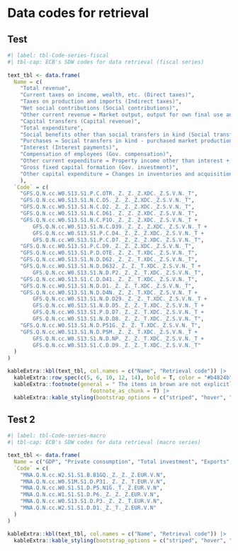 # Data codes for retrieval {#sec-code-retrieval}

## Test
```r
#| label: tbl-Code-series-fiscal
#| tbl-cap: ECB's SDW codes for data retrieval (fiscal series)
 
text_tbl <- data.frame(
  Name = c(
    "Total revenue", 
    "Current taxes on income, wealth, etc. (Direct taxes)", 
    "Taxes on production and imports (Indirect taxes)", 
    "Net social contributions (Social contributions)", 
    "Other current revenue = Market output, output for own final use and payments for other non-market output + Other subsidies on production + Property income + Other current transfers", 
    "Capital transfers (Capital revenue)",
    "Total expenditure",
    "Social benefits other than social transfers in kind (Social transfers)",
    "Purchases = Social transfers in kind - purchased market production + Intermediate consumption",
    "Interest (Interest payments)",
    "Compensation of employees (Gov. compensation)",
    "Other current expenditure = Property income other than interest + Other taxes on production + Current taxes on income, wealth, etc. + Other current transfers + Adjustment for the change in pension entitlements",
    "Gross fixed capital formation (Gov. investment)",
    "Other capital expenditure = Changes in inventories and acquisition less disposals of valuables + Acquisitions less disposals of non-produced assets + Capital transfers"
    ),
  `Code` = c(
    "GFS.Q.N.cc.W0.S13.S1.P.C.OTR._Z._Z._Z.XDC._Z.S.V.N._T",
    "GFS.Q.N.cc.W0.S13.S1.N.C.D5._Z._Z._Z.XDC._Z.S.V.N._T", 
    "GFS.Q.N.cc.W0.S13.S1.N.C.D2._Z._Z._Z.XDC._Z.S.V.N._T",
    "GFS.Q.N.cc.W0.S13.S1.N.C.D61._Z._Z._Z.XDC._Z.S.V.N._T",
    "GFS.Q.N.cc.W0.S13.S1.N.C.P1O._Z._Z._Z.XDC._Z.S.V.N._T +
        GFS.Q.N.cc.W0.S13.S1.N.C.D39._Z._Z._Z.XDC._Z.S.V.N._T +
        GFS.Q.N.cc.W0.S13.S1.P.C.D4._Z._Z._Z.XDC._Z.S.V.N._T +
        GFS.Q.N.cc.W0.S13.S1.P.C.D7._Z._Z._Z.XDC._Z.S.V.N._T", 
    "GFS.Q.N.cc.W0.S13.S1.P.C.D9._Z._Z._Z.XDC._Z.S.V.N._T",
    "GFS.Q.N.cc.W0.S13.S1.P.D.OTE._Z._Z._T.XDC._Z.S.V.N._T",
    "GFS.Q.N.cc.W0.S13.S1.N.D.D62._Z._Z._T.XDC._Z.S.V.N._T",
    "GFS.Q.N.cc.W0.S13.S1.N.D.D632._Z._Z._T.XDC._Z.S.V.N._T +
        GFS.Q.N.cc.W0.S13.S1.N.D.P2._Z._Z._T.XDC._Z.S.V.N._T",
    "GFS.Q.N.cc.W0.S13.S1.C.D.D41._Z._Z._T.XDC._Z.S.V.N._T",
    "GFS.Q.N.cc.W0.S13.S1.N.D.D1._Z._Z._T.XDC._Z.S.V.N._T",
    "GFS.Q.N.cc.W0.S13.S1.N.D.D4N._Z._Z._T.XDC._Z.S.V.N._T +
        GFS.Q.N.cc.W0.S13.S1.N.D.D29._Z._Z._T.XDC._Z.S.V.N._T +
        GFS.Q.N.cc.W0.S13.S1.N.D.D5._Z._Z._T.XDC._Z.S.V.N._T +
        GFS.Q.N.cc.W0.S13.S1.P.D.D7._Z._Z._T.XDC._Z.S.V.N._T +
        GFS.Q.N.cc.W0.S13.S1.N.D.D8._Z._Z._T.XDC._Z.S.V.N._T",
    "GFS.Q.N.cc.W0.S13.S1.N.D.P51G._Z._Z._T.XDC._Z.S.V.N._T",
    "GFS.Q.N.cc.W0.S13.S1.N.D.P5M._Z._Z._T.XDC._Z.S.V.N._T +
        GFS.Q.N.cc.W0.S13.S1.N.D.NP._Z._Z._T.XDC._Z.S.V.N._T +
        GFS.Q.N.cc.W0.S13.S1.C.D.D9._Z._Z._T.XDC._Z.S.V.N._T"
  )
)

kableExtra::kbl(text_tbl, col.names = c("Name", "Retrieval code")) |>
  kableExtra::row_spec(c(5, 6, 10, 12, 14), bold = T, color = "#b4824b") |>
  kableExtra::footnote(general = " The items in brown are not explicitly considered in our analysis.", 
                          footnote_as_chunk = T) |>
  kableExtra::kable_styling(bootstrap_options = c("striped", "hover", "condensed", "responsive"))
```
 
## Test 2
```r
#| label: tbl-Code-series-macro
#| tbl-cap: ECB's SDW codes for data retrieval (macro series)

text_tbl <- data.frame(
  Name = c("GDP", "Private consumption", "Total investment", "Exports", "Gov. consumption", "Wages and salaries"),
  `Code` = c(
    "MNA.Q.N.cc.W2.S1.S1.B.B1GQ._Z._Z._Z.EUR.V.N",
    "MNA.Q.N.cc.W0.S1M.S1.D.P31._Z._Z._T.EUR.V.N", 
    "MNA.Q.N.cc.W0.S1.S1.D.P5.N1G._T._Z.EUR.V.N",
    "MNA.Q.N.cc.W1.S1.S1.D.P6._Z._Z._Z.EUR.V.N",
    "MNA.Q.N.cc.W0.S13.S1.D.P3._Z._Z._T.EUR.V.N", 
    "MNA.Q.N.cc.W2.S1.S1.D.D1._Z._T._Z.EUR.V.N"
  )
)

kableExtra::kbl(text_tbl, col.names = c("Name", "Retrieval code")) |>
  kableExtra::kable_styling(bootstrap_options = c("striped", "hover", "condensed", "responsive"))
```


 
 